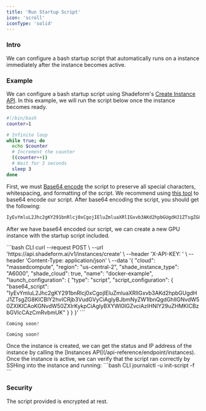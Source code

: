 ```yaml
---
title: 'Run Startup Script'
icon: 'scroll'
iconType: 'solid'
---
```

### Intro
We can configure a bash startup script that automatically runs on a instance immediately after the instance becomes active.

### Example
We can configure a bash startup script using Shadeform's [Create Instance API](/api-reference/endpoint/instancescreate).
In this example, we will run the script below once the instance becomes ready.

```bash Script
#!/bin/bash
counter=1

# Infinite loop
while true; do
  echo $counter
  # Increment the counter
  ((counter++))
  # Wait for 3 seconds
  sleep 3
done
```

First, we must [Base64 encode](https://en.wikipedia.org/wiki/Base64) the script to preserve all special characters, whitespacing, and formatting of the script.
We recommend using [this tool](https://www.base64encode.org/) to base64 encode our script. After base64 encoding the script, you should get the following:

```bash Base64 Encoded Script
IyEvYmluL2Jhc2gKY291bnRlcj0xCgojIEluZmluaXRlIGxvb3AKd2hpbGUgdHJ1ZTsgZG8KICBlY2hvICRjb3VudGVyCiAgIyBJbmNyZW1lbnQgdGhlIGNvdW50ZXIKICAoKGNvdW50ZXIrKykpCiAgIyBXYWl0IGZvciAzIHNlY29uZHMKICBzbGVlcCAzCmRvbmUK
```

After we have base64 encoded our script, we can create a new GPU instance with the startup script included.

<CodeGroup>
  ```bash CLI
  curl --request POST \
  --url 'https://api.shadeform.ai/v1/instances/create' \
  --header 'X-API-KEY: <api-key>' \
  --header 'Content-Type: application/json' \
  --data '{
    "cloud": "massedcompute",
    "region": "us-central-2",
    "shade_instance_type": "A6000",
    "shade_cloud": true,
    "name": "docker-example",
    "launch_configuration": {
      "type": "script",
      "script_configuration": {
        "base64_script": "IyEvYmluL2Jhc2gKY291bnRlcj0xCgojIEluZmluaXRlIGxvb3AKd2hpbGUgdHJ1ZTsgZG8KICBlY2hvICRjb3VudGVyCiAgIyBJbmNyZW1lbnQgdGhlIGNvdW50ZXIKICAoKGNvdW50ZXIrKykpCiAgIyBXYWl0IGZvciAzIHNlY29uZHMKICBzbGVlcCAzCmRvbmUK"
      }
    }
  }'
  ```

  ```python Python
  Coming soon!
  ```

  ```golang Go
  Coming soon!
  ```
</CodeGroup>
Once the instance is created, we can get the status and IP address of the instance by calling the [Instances API](/api-reference/endpoint/instances).
Once the instance is active, we can verify that the script ran correctly by SSHing into the instance and running:
```bash CLI
journalctl -u init-script -f
```

### Security
The script provided is encrypted at rest.